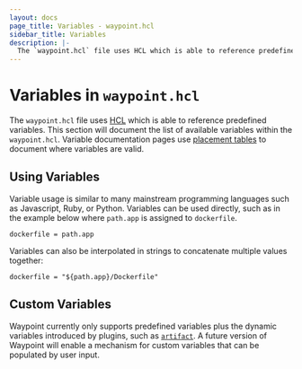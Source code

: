 ```yaml
---
layout: docs
page_title: Variables - waypoint.hcl
sidebar_title: Variables
description: |-
  The `waypoint.hcl` file uses HCL which is able to reference predefined variables. This section will document the list of available variables within the `waypoint.hcl`.
---
```


# Variables in `waypoint.hcl`

The `waypoint.hcl` file uses [HCL](https://github.com/hashicorp/hcl) which
is able to reference predefined variables. This section will document the
list of available variables within the `waypoint.hcl`. Variable documentation
pages use [placement tables](/docs/waypoint-hcl#placement-tables)
to document where variables are valid.

## Using Variables

Variable usage is similar to many mainstream programming languages such
as Javascript, Ruby, or Python. Variables can be used directly, such as
in the example below where `path.app` is assigned to `dockerfile`.

```hcl
dockerfile = path.app
```

Variables can also be interpolated in strings to concatenate multiple
values together:

```hcl
dockerfile = "${path.app}/Dockerfile"
```

## Custom Variables

Waypoint currently only supports predefined variables plus the dynamic
variables introduced by plugins, such as [`artifact`](artifact). A future version
of Waypoint will enable a mechanism for custom variables that can be populated
by user input.
